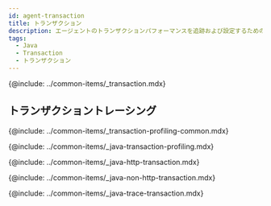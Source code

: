 ```yaml
---
id: agent-transaction
title: トランザクション
description: エージェントのトランザクションパフォーマンスを追跡および設定するためのオプションを提供します。
tags:
  - Java
  - Transaction
  - トランザクション
---
```


{@include: ../common-items/_transaction.mdx}

## トランザクショントレーシング

{@include: ../common-items/_transaction-profiling-common.mdx} 

{@include: ../common-items/_java-transaction-profiling.mdx}

{@include: ../common-items/_java-http-transaction.mdx} 

{@include: ../common-items/_java-non-http-transaction.mdx}

{@include: ../common-items/_java-trace-transaction.mdx}
